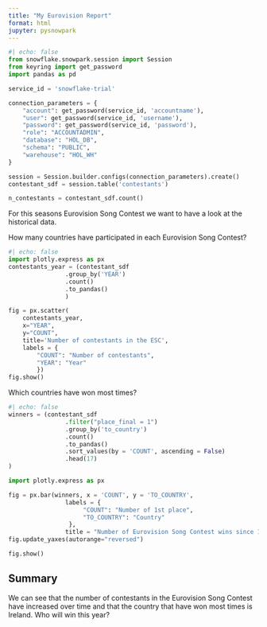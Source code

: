 ```yaml
---
title: "My Eurovision Report"
format: html
jupyter: pysnowpark
---
```


```python
#| echo: false
from snowflake.snowpark.session import Session
from keyring import get_password
import pandas as pd

service_id = 'snowflake-trial'

connection_parameters = {
    "account": get_password(service_id, 'accountname'),
    "user": get_password(service_id, 'username'),
    "password": get_password(service_id, 'password'),
    "role": "ACCOUNTADMIN",
    "database": "HOL_DB",
    "schema": "PUBLIC",
    "warehouse": "HOL_WH"
}

session = Session.builder.configs(connection_parameters).create()
contestant_sdf = session.table('contestants')

n_contestants = contestant_sdf.count()
```

For this seasons Eurovision Song Contest we want to have a look at the historical data.

How many countries have participated in each Eurovision Song Contest?

```python
#| echo: false
import plotly.express as px
contestants_year = (contestant_sdf
                .group_by('YEAR')
                .count()
                .to_pandas()
                )

fig = px.scatter(
    contestants_year,
    x="YEAR",
    y="COUNT",
    title='Number of contestants in the ESC',
    labels = {
        "COUNT": "Number of contestants",
        "YEAR": "Year"
        })
fig.show()
```

Which countries have won most times?

```python
#| echo: false
winners = (contestant_sdf
                .filter("place_final = 1")
                .group_by('to_country')
                .count()
                .to_pandas()
                .sort_values(by = 'COUNT', ascending = False)
                .head(17)
)

import plotly.express as px

fig = px.bar(winners, x = 'COUNT', y = 'TO_COUNTRY',
                labels = {
                     "COUNT": "Number of 1st place",
                     "TO_COUNTRY": "Country"
                 },
                title = "Number of Eurovision Song Contest wins since 1956")
fig.update_yaxes(autorange="reversed")

fig.show()
```

## Summary

We can see that the number of contestants in the Eurovision Song Contest have increased over time and that the country that have won most times is Ireland. Who will win this year?